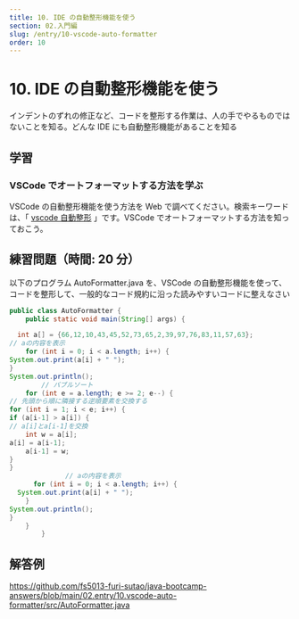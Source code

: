 ```yaml
---
title: 10. IDE の自動整形機能を使う
section: 02.入門編
slug: /entry/10-vscode-auto-formatter
order: 10
---
```


# 10. IDE の自動整形機能を使う

<p className="goal">インデントのずれの修正など、コードを整形する作業は、人の手でやるものではないことを知る。どんな
  IDE にも自動整形機能があることを知る</p>

## 学習

### VSCode でオートフォーマットする方法を学ぶ

VSCode の自動整形機能を使う方法を Web で調べてください。検索キーワードは、「 [vscode 自動整形](https://www.google.com/search?q=vscode+自動整形) 」です。VSCode でオートフォーマットする方法を知っておこう。

## 練習問題（時間: 20 分）

以下のプログラム AutoFormatter.java を、VSCode の自動整形機能を使って、コードを整形して、一般的なコード規約に沿った読みやすいコードに整えなさい

```java title=src/AutoFormatter.java
public class AutoFormatter {
    public static void main(String[] args) {

  int a[] = {66,12,10,43,45,52,73,65,2,39,97,76,83,11,57,63};
// aの内容を表示
    for (int i = 0; i < a.length; i++) {
System.out.print(a[i] + " ");
}
System.out.println();
        // バブルソート
    for (int e = a.length; e >= 2; e--) {
// 先頭から順に隣接する逆順要素を交換する
for (int i = 1; i < e; i++) {
if (a[i-1] > a[i]) {
// a[i]とa[i-1]を交換
    int w = a[i];
a[i] = a[i-1];
    a[i-1] = w;
}
}
              // aの内容を表示
      for (int i = 0; i < a.length; i++) {
  System.out.print(a[i] + " ");
    }
System.out.println();
}
    }
        }
```

## 解答例

https://github.com/fs5013-furi-sutao/java-bootcamp-answers/blob/main/02.entry/10.vscode-auto-formatter/src/AutoFormatter.java
